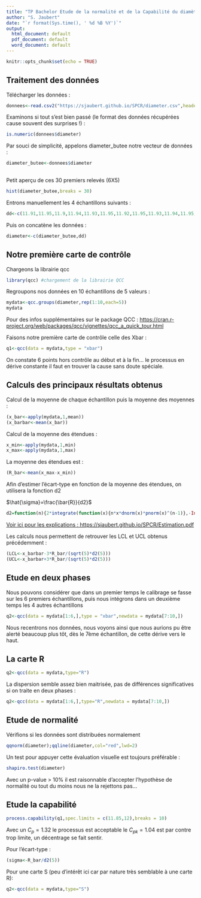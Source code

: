 ---
title: "TP Bachelor Etude de la normalité et de la Capabilité du diamètre d'une butée"
author: "S. Jaubert"
date: "`r format(Sys.time(), ' %d %B %Y')`"
output:
  html_document: default
  pdf_document: default
  word_document: default
---

```{r setup, include=FALSE}
knitr::opts_chunk$set(echo = TRUE)
```
## Traitement des données

Télécharger les données :
```{r}
donnees<-read.csv2("https://sjaubert.github.io/SPCR/diameter.csv",header = T)
```

Examinons si tout s'est bien passé (le format des données récupérées cause souvent des surprises !) :

```{r}
is.numeric(donnees$diameter)
```

Par souci de simplicité, appelons diameter_butee notre vecteur de données :

```{r}
diameter_butee<-donnees$diameter
 
```

Petit aperçu de ces 30 premiers relevés (6X5)

```{r}
hist(diameter_butee,breaks = 30)

```

Entrons manuellement les 4 échantillons suivants :

```{r}
dd<-c(11.91,11.95,11.9,11.94,11.93,11.95,11.92,11.95,11.93,11.94,11.95,11.93,11.95,11.95,11.95,11.98,11.94,11.97,11.95,11.95)
```

Puis on concatène les données :
```{r}
diameter<-c(diameter_butee,dd)
```

## Notre première carte de contrôle

Chargeons la librairie qcc
```{r message=FALSE, warning=FALSE}
library(qcc) #chargement de la librairie QCC  

```

Regroupons nos données en 10 échantillons de 5 valeurs :
```{r}
mydata<-qcc.groups(diameter,rep(1:10,each=5))
mydata
```

Pour des infos supplémentaires sur le package QCC : <https://cran.r-project.org/web/packages/qcc/vignettes/qcc_a_quick_tour.html>


 Faisons notre première carte de contrôle celle des Xbar :
 
```{r}
q1<-qcc(data = mydata,type = "xbar")

```
 
On constate 6 points hors contrôle au début et à la fin... le processus en dérive constante il faut en trouver la cause sans doute spéciale.

## Calculs des principaux résultats obtenus

Calcul de la moyenne de chaque échantillon puis la moyenne des moyennes :
```{r}
(x_bar<-apply(mydata,1,mean))
(x_barbar<-mean(x_bar))
```

Calcul de la moyenne des étendues :
```{r}
x_min<-apply(mydata,1,min)
x_max<-apply(mydata,1,max)

```

La moyenne des étendues est :
```{r}
(R_bar<-mean(x_max-x_min))
```

Afin d'estimer l'écart-type en fonction de la moyenne des étendues, on utilisera la fonction d2

$\hat{\sigma}=\frac{\bar{R}}{d2}$

```{r}

d2=function(n){2*integrate(function(x){n*x*dnorm(x)*pnorm(x)^(n-1)},-Inf,Inf)$val}
```
[Voir ici pour les explications : https://sjaubert.github.io/SPCR/Estimation.pdf](https://sjaubert.github.io/SPCR/Estimation.pdf?target=_blank)

Les calculs nous permettent de retrouver les LCL et UCL obtenus précédemment :
```{r}
(LCL<-x_barbar-3*R_bar/(sqrt(5)*d2(5)))
(UCL<-x_barbar+3*R_bar/(sqrt(5)*d2(5)))
```

## Etude en deux phases

Nous pouvons considérer que dans un premier temps le calibrage se fasse sur les 6 premiers échantillons, puis nous intégrons dans un deuxième temps les 4 autres échantillons

```{r}
q2<-qcc(data = mydata[1:6,],type = "xbar",newdata = mydata[7:10,])
```

Nous recentrons nos données, nous voyons ainsi que nous aurions pu être alerté beaucoup plus tôt, dès le 7ème échantillon, de cette dérive vers le haut.

## La carte R

```{r}
q2<-qcc(data = mydata,type="R")
```

La dispersion semble assez bien maitrisée, pas de différences significatives si on traite en deux phases :

```{r}
q2<-qcc(data = mydata[1:6,],type="R",newdata = mydata[7:10,])
```


## Etude de normalité

Vérifions si les données sont distribuées normalement
```{r}
qqnorm(diameter);qqline(diameter,col="red",lwd=2)

```

Un test pour appuyer cette évaluation visuelle est toujours préférable :

```{r}
shapiro.test(diameter)
```

Avec un p-value > 10% il est raisonnable d'accepter l'hypothèse de normalité ou tout du moins nous ne la rejettons pas...

## Etude la capabilité

```{r}
process.capability(q1,spec.limits = c(11.85,12),breaks = 10)
```

Avec un $C_{p}=1.32$ le processus est acceptable le $C_{pk}=1.04$ est par contre trop limite, un décentrage se fait sentir.

Pour l'écart-type :
```{r}
(sigma<-R_bar/d2(5))
```

Pour une carte S (peu d'intérêt ici car par nature très semblable à une carte R):
```{r}
q2<-qcc(data = mydata,type="S")
```

